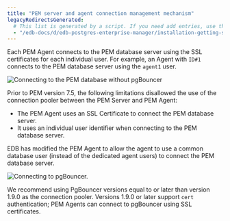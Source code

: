 ```yaml
---
title: "PEM server and agent connection management mechanism"
legacyRedirectsGenerated:
  # This list is generated by a script. If you need add entries, use the `legacyRedirects` key.
  - "/edb-docs/d/edb-postgres-enterprise-manager/installation-getting-started/pgbouncer-configuration-guide/8.0/the_pem_server_pem_agent_connection_management_mechanism.html"
---
```


Each PEM Agent connects to the PEM database server using the SSL certificates for each individual user. For example, an Agent with `ID#1` connects to the PEM database server using the `agent1` user.

![Connecting to the PEM database without pgBouncer](../../images/pem_database_without_pgbouncer.png)

Prior to PEM version 7.5, the following limitations disallowed the use of the connection pooler between the PEM Server and PEM Agent:

-   The PEM Agent uses an SSL Certificate to connect the PEM database server.
-   It uses an individual user identifier when connecting to the PEM database server.

EDB has modified the PEM Agent to allow the agent to use a common database user (instead of the dedicated agent users) to connect the PEM database server.

![Connecting to pgBouncer.](../../images/pem_database_with_pgbouncer.png)

We recommend using PgBouncer versions equal to or later than version 1.9.0 as the connection pooler. Versions 1.9.0 or later support `cert` authentication; PEM Agents can connect to pgBouncer using SSL certificates.
